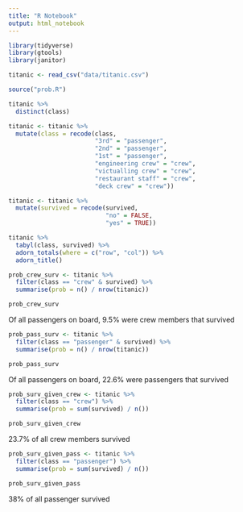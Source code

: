 ```yaml
---
title: "R Notebook"
output: html_notebook
---
```


```r
library(tidyverse)
library(gtools)
library(janitor)

titanic <- read_csv("data/titanic.csv")

source("prob.R")
```


```r
titanic %>% 
  distinct(class)
```

```r
titanic <- titanic %>% 
  mutate(class = recode(class,
                        "3rd" = "passenger",
                        "2nd" = "passenger",
                        "1st" = "passenger",
                        "engineering crew" = "crew",
                        "victualling crew" = "crew",
                        "restaurant staff" = "crew",
                        "deck crew" = "crew"))
```

```r
titanic <- titanic %>% 
  mutate(survived = recode(survived,
                           "no" = FALSE,
                           "yes" = TRUE))
```


```r
titanic %>% 
  tabyl(class, survived) %>% 
  adorn_totals(where = c("row", "col")) %>% 
  adorn_title()
```


```r
prob_crew_surv <- titanic %>% 
  filter(class == "crew" & survived) %>% 
  summarise(prob = n() / nrow(titanic))

prob_crew_surv
```
Of all passengers on board, 9.5% were crew members that survived


```r
prob_pass_surv <- titanic %>% 
  filter(class == "passenger" & survived) %>% 
  summarise(prob = n() / nrow(titanic))

prob_pass_surv
```
Of all passengers on board, 22.6% were passengers that survived


```r
prob_surv_given_crew <- titanic %>% 
  filter(class == "crew") %>% 
  summarise(prob = sum(survived) / n())

prob_surv_given_crew
```
23.7% of all crew members survived


```r
prob_surv_given_pass <- titanic %>% 
  filter(class == "passenger") %>% 
  summarise(prob = sum(survived) / n())

prob_surv_given_pass
```
38% of all passenger survived


